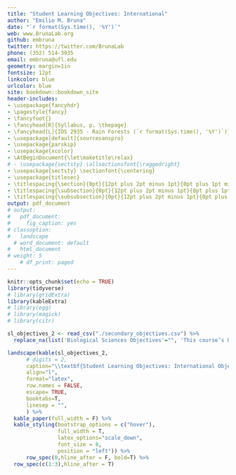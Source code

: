 ```yaml
---
title: "Student Learning Objectives: International"
author: "Emilio M. Bruna"
date: "`r format(Sys.time(), '%Y')`"
web: www.BrunaLab.org
github: embruna
twitter: https://twitter.com/BrunaLab
phone: (352) 514-3935
email: embruna@ufl.edu
geometry: margin=1in
fontsize: 12pt
linkcolor: blue
urlcolor: blue
site: bookdown::bookdown_site
header-includes:
- \usepackage{fancyhdr}
- \pagestyle{fancy}
- \fancyfoot{}
- \fancyhead[R]{Syllabus, p. \thepage}
- \fancyhead[L]{IDS 2935 - Rain Forests (`r format(Sys.time(), '%Y')`)}
- \usepackage[default]{sourcesanspro}
- \usepackage{parskip}
- \usepackage{xcolor}
- \AtBeginDocument{\let\maketitle\relax}
# - \usepackage{sectsty} \allsectionsfont{\raggedright}
- \usepackage{sectsty} \sectionfont{\centering}
- \usepackage{titlesec}
- \titlespacing{\section}{0pt}{12pt plus 2pt minus 1pt}{0pt plus 1pt minus 1pt}
- \titlespacing{\subsection}{0pt}{12pt plus 2pt minus 1pt}{0pt plus 1pt minus 1pt}
- \titlespacing{\subsubsection}{0pt}{12pt plus 2pt minus 1pt}{0pt plus 1pt minus 1pt}
output: pdf_document
# output: 
#   pdf_document:
#     fig_caption: yes   
# classoption: 
#   landscape
  # word_document: default
#   html_document
# weight: 5
    # df_print: paged
---
```



```r
knitr::opts_chunk$set(echo = TRUE)
library(tidyverse)
# library(gridExtra)
library(kableExtra)
# library(egg)
# library(magick)
# library(citr)
```


```r
sl_objectives_2 <- read_csv("./secondary_objectives.csv") %>% 
  replace_na(list('Biological Sciences Objectives'="", 'This course’s Objectives (This course will…)'=""))

landscape(kable(sl_objectives_2,
      # digits = 2,
      caption="\\textbf{Student Learning Objectives: International Objectives (for N co-designation)}",
      align="l",
      format="latex",
      row.names = FALSE,
      escape= TRUE,
      booktabs=T,
      linesep = "",
      ) %>% 
  kable_paper(full_width = F) %>%
  kable_styling(bootstrap_options = c("hover"),
                full_width = T,
                latex_options="scale_down",
                font_size = 8,
                position = "left")) %>% 
      row_spec(0,hline_after = F, bold=T) %>% 
  row_spec(c(1:3),hline_after = T) 

```

